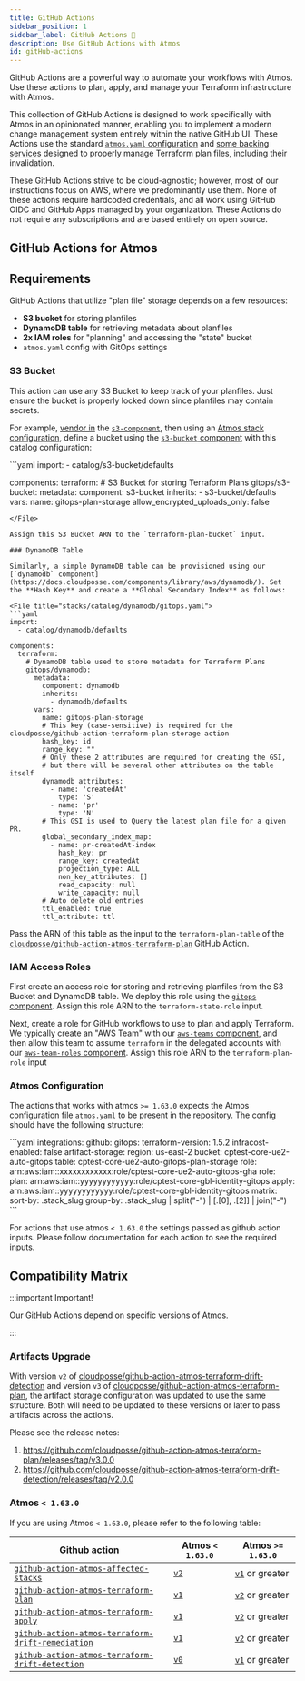 ```yaml
---
title: GitHub Actions
sidebar_position: 1
sidebar_label: GitHub Actions 🚀
description: Use GitHub Actions with Atmos
id: gitHub-actions
---
```


<Intro>
GitHub Actions are a powerful way to automate your workflows with Atmos. Use these actions to plan, apply, and manage your Terraform infrastructure with Atmos.
</Intro>

This collection of GitHub Actions is designed to work specifically with Atmos in an opinionated manner, enabling you to implement a modern change management system entirely within the native GitHub UI. These Actions use the standard [`atmos.yaml` configuration](/cli/configuration/#integrations) and [some backing services](#requirements) designed to properly manage Terraform plan files, including their invalidation.

These GitHub Actions strive to be cloud-agnostic; however, most of our instructions focus on AWS, where we predominantly use them. None of these actions require hardcoded credentials, and all work using GitHub OIDC and GitHub Apps managed by your organization. These Actions do not require any subscriptions and are based entirely on open source.

## GitHub Actions for Atmos

<DocCardList/>

## Requirements

GitHub Actions that utilize "plan file" storage depends on a few resources:
* **S3 bucket** for storing planfiles
* **DynamoDB table** for retrieving metadata about planfiles
* **2x IAM roles** for "planning" and accessing the "state" bucket
* `atmos.yaml` config with GitOps settings

### S3 Bucket

This action can use any S3 Bucket to keep track of your planfiles. Just ensure the bucket is properly locked down since planfiles may contain secrets.

For example, [vendor in](/vendoring/vendor) the [`s3-component`](https://docs.cloudposse.com/components/library/aws/s3-bucket/), then using an [Atmos stack configuration](/core-concepts/stacks/), define a bucket using the [`s3-bucket` component](https://github.com/cloudposse/terraform-aws-components/tree/main/modules/s3-bucket) with this catalog configuration:

<File title="stacks/catalog/s3-bucket/gitops.yaml">
```yaml
import:
  - catalog/s3-bucket/defaults

components:
  terraform:
    # S3 Bucket for storing Terraform Plans
    gitops/s3-bucket:
      metadata:
        component: s3-bucket
        inherits:
          - s3-bucket/defaults
      vars:
        name: gitops-plan-storage
        allow_encrypted_uploads_only: false
```
</File>

Assign this S3 Bucket ARN to the `terraform-plan-bucket` input.

### DynamoDB Table

Similarly, a simple DynamoDB table can be provisioned using our [`dynamodb` component](https://docs.cloudposse.com/components/library/aws/dynamodb/). Set the **Hash Key** and create a **Global Secondary Index** as follows:

<File title="stacks/catalog/dynamodb/gitops.yaml">
```yaml
import:
  - catalog/dynamodb/defaults

components:
  terraform:
    # DynamoDB table used to store metadata for Terraform Plans
    gitops/dynamodb:
      metadata:
        component: dynamodb
        inherits:
          - dynamodb/defaults
      vars:
        name: gitops-plan-storage
        # This key (case-sensitive) is required for the cloudposse/github-action-terraform-plan-storage action
        hash_key: id
        range_key: ""
        # Only these 2 attributes are required for creating the GSI,
        # but there will be several other attributes on the table itself
        dynamodb_attributes:
          - name: 'createdAt'
            type: 'S'
          - name: 'pr'
            type: 'N'
        # This GSI is used to Query the latest plan file for a given PR.
        global_secondary_index_map:
          - name: pr-createdAt-index
            hash_key: pr
            range_key: createdAt
            projection_type: ALL
            non_key_attributes: []
            read_capacity: null
            write_capacity: null
        # Auto delete old entries
        ttl_enabled: true
        ttl_attribute: ttl
```
</File>

Pass the ARN of this table as the input to the `terraform-plan-table` of the [`cloudposse/github-action-atmos-terraform-plan`](https://github.com/cloudposse/github-action-atmos-terraform-plan) GitHub Action.

### IAM Access Roles

First create an access role for storing and retrieving planfiles from the S3 Bucket and DynamoDB table. We deploy this role using the [`gitops` component](https://docs.cloudposse.com/components/library/aws/gitops/). Assign this role ARN to the `terraform-state-role` input.

Next, create a role for GitHub workflows to use to plan and apply Terraform. We typically create an "AWS Team" with our [`aws-teams` component](https://docs.cloudposse.com/components/library/aws/aws-teams/), and then allow this team to assume `terraform` in the delegated accounts with our [`aws-team-roles` component](https://docs.cloudposse.com/components/library/aws/aws-team-roles/). Assign this role ARN to the `terraform-plan-role` input

### Atmos Configuration

The actions that works with atmos `>= 1.63.0` expects the Atmos configuration file `atmos.yaml` to be present in the repository.
The config should have the following structure:

<File title="rootfs/usr/local/etc/atmos/atmos.yaml">
```yaml
integrations:
  github:
    gitops:
      terraform-version: 1.5.2
      infracost-enabled: false
      artifact-storage:
        region: us-east-2
        bucket: cptest-core-ue2-auto-gitops
        table: cptest-core-ue2-auto-gitops-plan-storage
        role: arn:aws:iam::xxxxxxxxxxxx:role/cptest-core-ue2-auto-gitops-gha
      role:
        plan: arn:aws:iam::yyyyyyyyyyyy:role/cptest-core-gbl-identity-gitops
        apply: arn:aws:iam::yyyyyyyyyyyy:role/cptest-core-gbl-identity-gitops
      matrix:
        sort-by: .stack_slug
        group-by: .stack_slug | split("-") | [.[0], .[2]] | join("-")
```
</File>

For actions that use atmos `< 1.63.0` the settings passed as github action inputs.
Please follow documentation for each action to see the required inputs.


## Compatibility Matrix

:::important Important!

Our GitHub Actions depend on specific versions of Atmos.

:::

### Artifacts Upgrade

With version `v2` of
[cloudposse/github-action-atmos-terraform-drift-detection](https://github.com/cloudposse/github-action-atmos-terraform-drift-detection)
and version `v3` of
[cloudposse/github-action-atmos-terraform-plan](https://github.com/cloudposse/github-action-atmos-terraform-plan), the
artifact storage configuration was updated to use the same structure. Both will need to be updated to these versions or
later to pass artifacts across the actions.

Please see the release notes:

1. https://github.com/cloudposse/github-action-atmos-terraform-plan/releases/tag/v3.0.0
1. https://github.com/cloudposse/github-action-atmos-terraform-drift-detection/releases/tag/v2.0.0

### Atmos `< 1.63.0`

If you are using Atmos `< 1.63.0`, please refer to the following table:

| Github action                                                                                                                      | Atmos `< 1.63.0`                                                                              | Atmos `>= 1.63.0`                                                                                        |
| ---------------------------------------------------------------------------------------------------------------------------------- | --------------------------------------------------------------------------------------------- | -------------------------------------------------------------------------------------------------------- |
| [`github-action-atmos-affected-stacks`](https://github.com/cloudposse/github-action-atmos-affected-stacks)                         | [`v2`](https://github.com/cloudposse/github-action-atmos-affected-stacks/tree/v2)             | [`v1`](https://github.com/cloudposse/github-action-atmos-affected-stacks/tree/v1) or greater             |
| [`github-action-atmos-terraform-plan`](https://github.com/cloudposse/github-action-atmos-terraform-plan)                           | [`v1`](https://github.com/cloudposse/github-action-atmos-terraform-plan/tree/v1)              | [`v2`](https://github.com/cloudposse/github-action-atmos-terraform-plan/tree/v2) or greater              |
| [`github-action-atmos-terraform-apply`](https://github.com/cloudposse/github-action-atmos-terraform-apply)                         | [`v1`](https://github.com/cloudposse/github-action-atmos-terraform-apply/tree/v1)             | [`v2`](https://github.com/cloudposse/github-action-atmos-terraform-apply/tree/v2) or greater             |
| [`github-action-atmos-terraform-drift-remediation`](https://github.com/cloudposse/github-action-atmos-terraform-drift-remediation) | [`v1`](https://github.com/cloudposse/github-action-atmos-terraform-drift-remediation/tree/v1) | [`v2`](https://github.com/cloudposse/github-action-atmos-terraform-drift-remediation/tree/v2) or greater |
| [`github-action-atmos-terraform-drift-detection`](https://github.com/cloudposse/github-action-atmos-terraform-drift-detection)     | [`v0`](https://github.com/cloudposse/github-action-atmos-terraform-drift-detection/tree/v0)   | [`v1`](https://github.com/cloudposse/github-action-atmos-terraform-drift-detection/tree/v1) or greater   |
